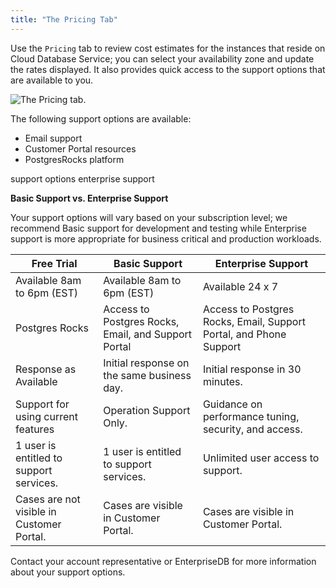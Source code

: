 ```yaml
---
title: "The Pricing Tab"
---
```


Use the `Pricing` tab to review cost estimates for the instances that reside on Cloud Database Service; you can select your availability zone and update the rates displayed. It also provides quick access to the support options that are available to you.

![*The Pricing tab.*](images/cds_pricing.png)

The following support options are available:

  - Email support
  - Customer Portal resources
  - PostgresRocks platform

<div class="index">

support options enterprise support

</div>

<div id="support_comparison">

**Basic Support vs. Enterprise Support**

</div>

Your support options will vary based on your subscription level; we recommend Basic support for development and testing while Enterprise support is more appropriate for business critical and production workloads.

| Free Trial                                | Basic Support                                       | Enterprise Support                                                 |
| ----------------------------------------- | --------------------------------------------------- | ------------------------------------------------------------------ |
| Available 8am to 6pm (EST)                | Available 8am to 6pm (EST)                          | Available 24 x 7                                                   |
| Postgres Rocks                            | Access to Postgres Rocks, Email, and Support Portal | Access to Postgres Rocks, Email, Support Portal, and Phone Support |
| Response as Available                     | Initial response on the same business day.          | Initial response in 30 minutes.                                    |
| Support for using current features        | Operation Support Only.                             | Guidance on performance tuning, security, and access.              |
| 1 user is entitled to support services.   | 1 user is entitled to support services.             | Unlimited user access to support.                                  |
| Cases are not visible in Customer Portal. | Cases are visible in Customer Portal.               | Cases are visible in Customer Portal.                              |

Contact your account representative or EnterpriseDB for more information about your support options.
